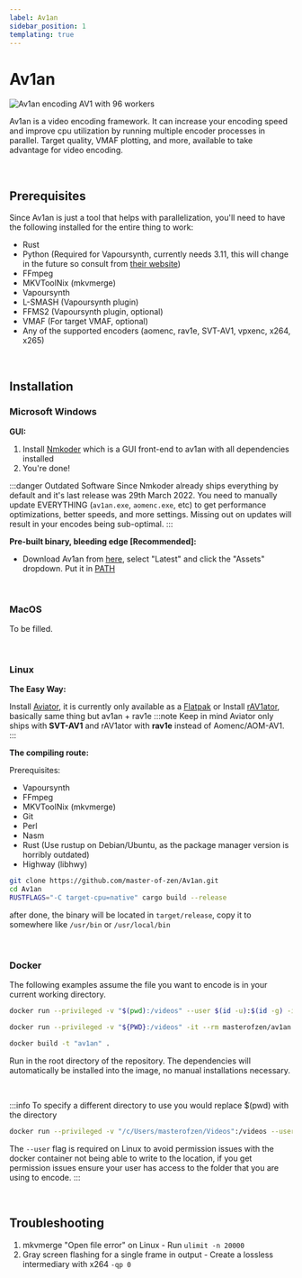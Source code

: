 ```yaml
---
label: Av1an
sidebar_position: 1
templating: true
---
```



# Av1an

![Av1an encoding AV1 with 96 workers](https://cdn.discordapp.com/attachments/756076013372440656/1103284312675188777/av1an_96_workers.jpeg)

Av1an is a video encoding framework. It can increase your encoding speed and improve cpu utilization by running multiple encoder processes in parallel. Target quality, VMAF plotting, and more, available to take advantage for video encoding.

&nbsp;&nbsp;
## Prerequisites
Since Av1an is just a tool that helps with parallelization, you'll need to have the following installed for the entire thing to work: 
- Rust
- Python (Required for Vapoursynth, currently needs 3.11, this will change in the future so consult from [their website](http://www.vapoursynth.com/doc/installation.html))
- FFmpeg
- MKVToolNix (mkvmerge)
- Vapoursynth
- L-SMASH (Vapoursynth plugin)
- FFMS2 (Vapoursynth plugin, optional)
- VMAF (For target VMAF, optional)
- Any of the supported encoders (aomenc, rav1e, SVT-AV1, vpxenc, x264, x265)

&nbsp;&nbsp;
## Installation
### Microsoft Windows
**GUI:**
1. Install [Nmkoder](https://github.com/n00mkrad/nmkoder) which is a GUI front-end to av1an with all dependencies installed
2. You're done!

:::danger Outdated Software
Since Nmkoder already ships everything by default and it's last release was 29th March 2022. You need to manually update EVERYTHING (``av1an.exe``, ``aomenc.exe``, etc) to get performance optimizations, better speeds, and more settings. Missing out on updates will result in your encodes being sub-optimal.
:::


**Pre-built binary, bleeding edge [Recommended]:**

- Download Av1an from [here](https://github.com/master-of-zen/Av1an/releases), select "Latest" and click the "Assets" dropdown. Put it in [PATH](https://www.maketecheasier.com/what-is-the-windows-path)

&nbsp;&nbsp;
### MacOS

To be filled.

&nbsp;&nbsp;
### Linux

**The Easy Way:** 

Install [Aviator](https://github.com/gianni-rosato/aviator), it is currently only available as a [Flatpak](https://beta.flathub.org/apps/net.natesales.Aviator)
or
Install [rAV1ator](https://giannirosato.com/blog/post/aviator-1/), basically same thing but av1an + rav1e
:::note
Keep in mind Aviator only ships with **SVT-AV1** and rAV1ator with **rav1e** instead of Aomenc/AOM-AV1.
:::
&nbsp;&nbsp;


**The compiling route:**

Prerequisites: 
- Vapoursynth
- FFmpeg
- MKVToolNix (mkvmerge)
- Git
- Perl
- Nasm
- Rust (Use rustup on Debian/Ubuntu, as the package manager version is horribly outdated)
- Highway (libhwy)

```bash
git clone https://github.com/master-of-zen/Av1an.git
cd Av1an
RUSTFLAGS="-C target-cpu=native" cargo build --release
```

after done, the binary will be located in ``target/release``, copy it to somewhere like ``/usr/bin`` or ``/usr/local/bin``

&nbsp;&nbsp;

### Docker
The following examples assume the file you want to encode is in your current working directory.

<Tabs>
  <TabItem value="windows" label="Windows" default>

   ```bash
   docker run --privileged -v "$(pwd):/videos" --user $(id -u):$(id -g) -it --rm masterofzen/av1an:latest -i S01E01.mkv {options}
   ```
  </TabItem>
  <TabItem value="linux" label="Linux">

   ```bash
   docker run --privileged -v "${PWD}:/videos" -it --rm masterofzen/av1an:latest -i S01E01.mkv {options}
   ```
  </TabItem>
  <TabItem value="build" label="Manual Build">

   ```bash
   docker build -t "av1an" .
   ```
   Run in the root directory of the repository. The dependencies will automatically be installed into the image, no manual installations necessary.
  </TabItem>
</Tabs>


&nbsp;&nbsp;

:::info
To specify a different directory to use you would replace $(pwd) with the directory

```bash
docker run --privileged -v "/c/Users/masterofzen/Videos":/videos --user $(id -u):$(id -g) -it --rm masterofzen/av1an:latest -i S01E01.mkv {options}
```

The ``--user`` flag is required on Linux to avoid permission issues with the docker container not being able to write to the location, if you get permission issues ensure your user has access to the folder that you are using to encode.
:::

&nbsp;&nbsp;

## Troubleshooting

1. mkvmerge "Open file error" on Linux - Run ``ulimit -n 20000``
2. Gray screen flashing for a single frame in output - Create a lossless intermediary with x264 ``-qp 0``